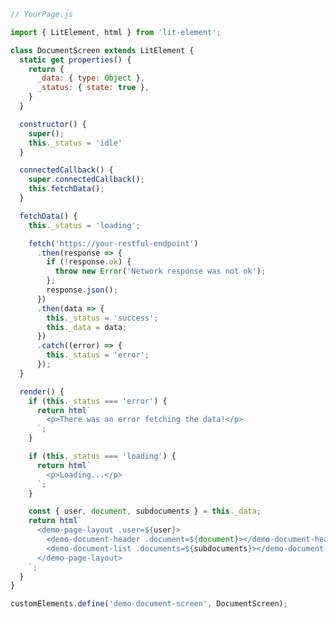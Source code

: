 ```js
// YourPage.js

import { LitElement, html } from 'lit-element';

class DocumentScreen extends LitElement {
  static get properties() {
    return {
      _data: { type: Object },
      _status: { state: true },
    }
  }

  constructor() {
    super();
    this._status = 'idle'
  }

  connectedCallback() {
    super.connectedCallback();
    this.fetchData();
  }

  fetchData() {
    this._status = 'loading';

    fetch('https://your-restful-endpoint')
      .then(response => {
        if (!response.ok) {
          throw new Error('Network response was not ok');
        };
        response.json();
      })
      .then(data => {
        this._status = 'success';
        this._data = data;
      })
      .catch((error) => {
        this._status = 'error';
      });
  }

  render() {
    if (this._status === 'error') {
      return html`
        <p>There was an error fetching the data!</p>
      `;
    }

    if (this._status === 'loading') {
      return html`
        <p>Loading...</p>
      `;
    }

    const { user, document, subdocuments } = this._data;
    return html`
      <demo-page-layout .user=${user}>
        <demo-document-header .document=${document}></demo-document-header>
        <demo-document-list .documents=${subdocuments}></demo-document-list>
      </demo-page-layout>
    `;
  }
}

customElements.define('demo-document-screen', DocumentScreen);
```